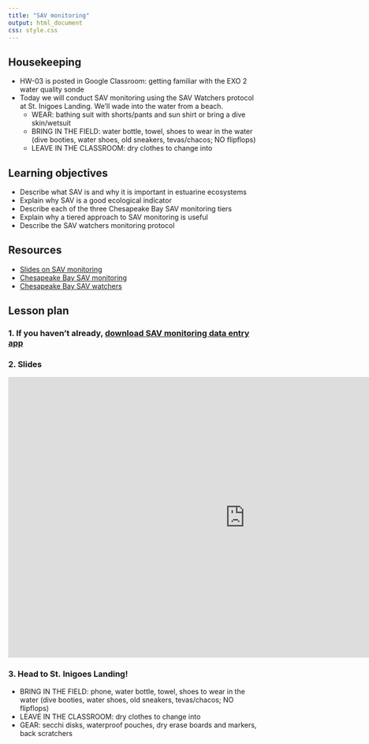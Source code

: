 ```yaml
---
title: "SAV monitoring"
output: html_document
css: style.css
---
```


## Housekeeping 

* HW-03 is posted in Google Classroom: getting familiar with the EXO 2 water quality sonde
* Today we will conduct SAV monitoring using the SAV Watchers protocol at St. Inigoes Landing. We'll wade into the water from a beach. 
  * WEAR: bathing suit with shorts/pants and sun shirt or bring a dive skin/wetsuit
  * BRING IN THE FIELD: water bottle, towel, shoes to wear in the water (dive booties, water shoes, old sneakers, tevas/chacos; NO flipflops)
  * LEAVE IN THE CLASSROOM: dry clothes to change into

## Learning objectives

* Describe what SAV is and why it is important in estuarine ecosystems
* Explain why SAV is a good ecological indicator
* Describe each of the three Chesapeake Bay SAV monitoring tiers
* Explain why a tiered approach to SAV monitoring is useful
* Describe the SAV watchers monitoring protocol

## Resources

* [Slides on SAV monitoring](https://docs.google.com/presentation/d/1D3tWa7cDYlvTkeZLjxekjH7EguQFQ9V55sA4YjQHtUw/edit?usp=sharing)
* [Chesapeake Bay SAV monitoring](https://www.chesapeakebay.net/what/programs/monitoring/sav-monitoring-program)
* [Chesapeake Bay SAV watchers](https://www.chesapeakemonitoringcoop.org/chesapeake-bay-sav-watchers/)

## Lesson plan

### 1. If you haven't already, [download SAV monitoring data entry app](https://smr-monitoring.github.io/lesson-plans/02-wq-criteria.html)

### 2. Slides
<iframe src="https://docs.google.com/presentation/d/1D3tWa7cDYlvTkeZLjxekjH7EguQFQ9V55sA4YjQHtUw/embed?start=false&loop=false&delayms=5000" frameborder="0" width="960" height="569" allowfullscreen="true" mozallowfullscreen="true" webkitallowfullscreen="true" data-external="1"></iframe>

### 3. Head to St. Inigoes Landing!

* BRING IN THE FIELD: phone, water bottle, towel, shoes to wear in the water (dive booties, water shoes, old sneakers, tevas/chacos; NO flipflops)
* LEAVE IN THE CLASSROOM: dry clothes to change into
* GEAR: secchi disks, waterproof pouches, dry erase boards and markers, back scratchers





